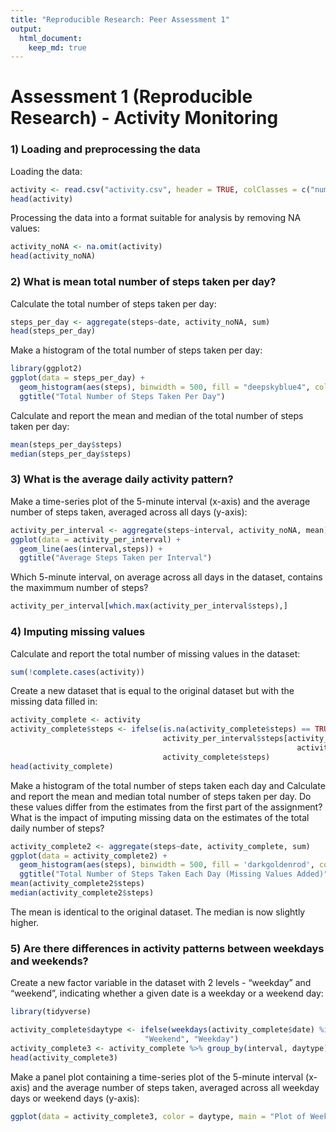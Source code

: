 ```yaml
---
title: "Reproducible Research: Peer Assessment 1"
output: 
  html_document:
    keep_md: true
---
```


# Assessment 1 (Reproducible Research) - Activity Monitoring

### 1) Loading and preprocessing the data
Loading the data:
```r
activity <- read.csv("activity.csv", header = TRUE, colClasses = c("numeric", "Date", "numeric"))
head(activity)
```
Processing the data into a format suitable for analysis by removing NA values:
```r
activity_noNA <- na.omit(activity)
head(activity_noNA)
```

### 2) What is mean total number of steps taken per day?
Calculate the total number of steps taken per day:
```r
steps_per_day <- aggregate(steps~date, activity_noNA, sum)
head(steps_per_day)
```
Make a histogram of the total number of steps taken per day:
```r
library(ggplot2)
ggplot(data = steps_per_day) +
  geom_histogram(aes(steps), binwidth = 500, fill = "deepskyblue4", col = "darkblue") +
  ggtitle("Total Number of Steps Taken Per Day")
```

Calculate and report the mean and median of the total number of steps taken per day:
```r
mean(steps_per_day$steps)
median(steps_per_day$steps)
```

### 3) What is the average daily activity pattern?
Make a time-series plot of the 5-minute interval (x-axis) and the average number of steps taken, averaged across all days (y-axis):
```r
activity_per_interval <- aggregate(steps~interval, activity_noNA, mean)
ggplot(data = activity_per_interval) + 
  geom_line(aes(interval,steps)) +
  ggtitle("Average Steps Taken per Interval")
```

Which 5-minute interval, on average across all days in the dataset, contains the maximmum number of steps?
```r
activity_per_interval[which.max(activity_per_interval$steps),]
```

### 4) Imputing missing values
Calculate and report the total number of missing values in the dataset:
```r
sum(!complete.cases(activity))
```
Create a new dataset that is equal to the original dataset but with the missing data filled in:
```r
activity_complete <- activity
activity_complete$steps <- ifelse(is.na(activity_complete$steps) == TRUE,
                                  activity_per_interval$steps[activity_per_interval$interval %in%
                                                                activity_complete$interval],
                                  activity_complete$steps)
head(activity_complete)
```
Make a histogram of the total number of steps taken each day and Calculate and report the mean and median total number of steps taken per day. Do these values differ from the estimates from the first part of the assignment? What is the impact of imputing missing data on the estimates of the total daily number of steps?
```r
activity_complete2 <- aggregate(steps~date, activity_complete, sum)
ggplot(data = activity_complete2) +
  geom_histogram(aes(steps), binwidth = 500, fill = 'darkgoldenrod', col = 'darkgoldenrod4') +
  ggtitle("Total Number of Steps Taken Each Day (Missing Values Added)")
mean(activity_complete2$steps)
median(activity_complete2$steps)
```
The mean is identical to the original dataset. The median is now slightly higher.

### 5) Are there differences in activity patterns between weekdays and weekends?
Create a new factor variable in the dataset with 2 levels - "weekday" and "weekend", indicating whether a given date is a weekday or a weekend day:
```r
library(tidyverse)
```
```r
activity_complete$daytype <- ifelse(weekdays(activity_complete$date) %in% c("Saturday", "Sunday"), 
                              "Weekend", "Weekday")
activity_complete3 <- activity_complete %>% group_by(interval, daytype) %>% summarise(meanSteps = mean(steps))
head(activity_complete3)
```
Make a panel plot containing a time-series plot of the 5-minute interval (x-axis) and the average number of steps taken, averaged across all weekday days or weekend days (y-axis):
```r
ggplot(data = activity_complete3, color = daytype, main = "Plot of Weekdays vs Weekend") + geom_line(aes(interval,meanSteps)) + facet_grid(daytype~.)
```